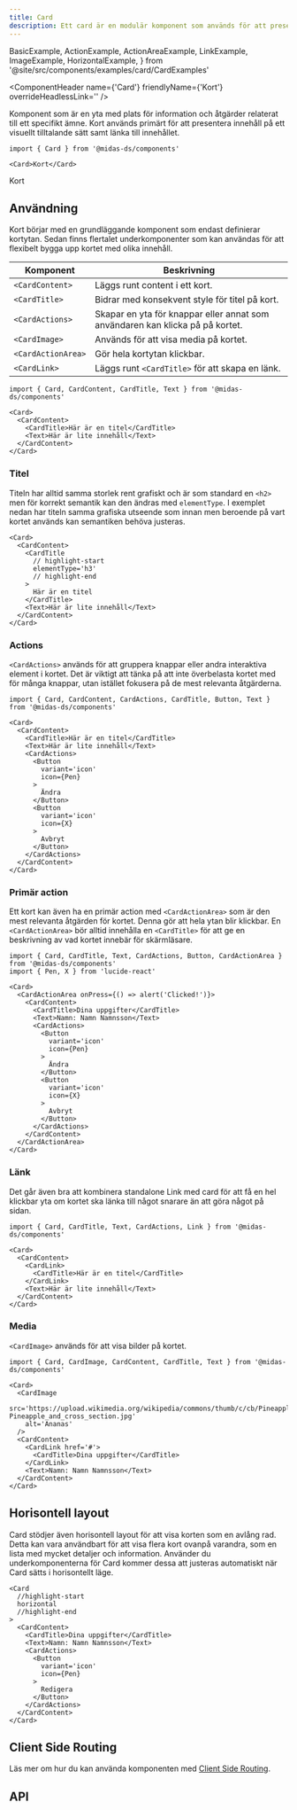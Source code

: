 ```yaml
---
title: Card
description: Ett card är en modulär komponent som används för att presentera innehåll på ett strukturerat och visuellt tilltalande sätt.
---
```


  BasicExample,
  ActionExample,
  ActionAreaExample,
  LinkExample,
  ImageExample,
  HorizontalExample,
} from '@site/src/components/examples/card/CardExamples'

<ComponentHeader
  name={'Card'}
  friendlyName={'Kort'}
  overrideHeadlessLink=''
/>

Komponent som är en yta med plats för information och åtgärder relaterat till ett specifikt ämne. Kort används primärt för att presentera innehåll på ett visuellt tilltalande sätt samt länka till innehållet.

```tsx
import { Card } from '@midas-ds/components'
```

```tsx
<Card>Kort</Card>
```

<div className='card'>
  <Card>Kort</Card>
</div>

## Användning

Kort börjar med en grundläggande komponent som endast definierar kortytan. Sedan finns flertalet underkomponenter som kan användas för att flexibelt bygga upp kortet med olika innehåll.

| Komponent          | Beskrivning                                                                   |
| ------------------ | ----------------------------------------------------------------------------- |
| `<CardContent>`    | Läggs runt content i ett kort.                                                |
| `<CardTitle>`      | Bidrar med konsekvent style för titel på kort.                                |
| `<CardActions>`    | Skapar en yta för knappar eller annat som användaren kan klicka på på kortet. |
| `<CardImage>`      | Används för att visa media på kortet.                                         |
| `<CardActionArea>` | Gör hela kortytan klickbar.                                                   |
| `<CardLink>`       | Läggs runt `<CardTitle>` för att skapa en länk.                               |

```tsx
import { Card, CardContent, CardTitle, Text } from '@midas-ds/components'
```

```tsx
<Card>
  <CardContent>
    <CardTitle>Här är en titel</CardTitle>
    <Text>Här är lite innehåll</Text>
  </CardContent>
</Card>
```

<BasicExample />

### Titel

Titeln har alltid samma storlek rent grafiskt och är som standard en `<h2>` men för korrekt semantik kan den ändras med `elementType`. I exemplet nedan har titeln samma grafiska utseende som innan men beroende på vart kortet används kan semantiken behöva justeras.

```tsx
<Card>
  <CardContent>
    <CardTitle
      // highlight-start
      elementType='h3'
      // highlight-end
    >
      Här är en titel
    </CardTitle>
    <Text>Här är lite innehåll</Text>
  </CardContent>
</Card>
```

### Actions

`<CardActions>` används för att gruppera knappar eller andra interaktiva element i kortet. Det är viktigt att tänka på att inte överbelasta kortet med för många knappar, utan istället fokusera på de mest relevanta åtgärderna.

```tsx
import { Card, CardContent, CardActions, CardTitle, Button, Text } from '@midas-ds/components'
```

```tsx
<Card>
  <CardContent>
    <CardTitle>Här är en titel</CardTitle>
    <Text>Här är lite innehåll</Text>
    <CardActions>
      <Button
        variant='icon'
        icon={Pen}
      >
        Ändra
      </Button>
      <Button
        variant='icon'
        icon={X}
      >
        Avbryt
      </Button>
    </CardActions>
  </CardContent>
</Card>
```

<ActionExample />

### Primär action

Ett kort kan även ha en primär action med `<CardActionArea>` som är den mest relevanta åtgärden för kortet. Denna gör att hela ytan blir klickbar. En `<CardActionArea>` bör alltid innehålla en `<CardTitle>` för att ge en beskrivning av vad kortet innebär för skärmläsare.

```tsx
import { Card, CardTitle, Text, CardActions, Button, CardActionArea } from '@midas-ds/components'
import { Pen, X } from 'lucide-react'
```

```tsx
<Card>
  <CardActionArea onPress={() => alert('Clicked!')}>
    <CardContent>
      <CardTitle>Dina uppgifter</CardTitle>
      <Text>Namn: Namn Namnsson</Text>
      <CardActions>
        <Button
          variant='icon'
          icon={Pen}
        >
          Ändra
        </Button>
        <Button
          variant='icon'
          icon={X}
        >
          Avbryt
        </Button>
      </CardActions>
    </CardContent>
  </CardActionArea>
</Card>
```

<ActionAreaExample />

### Länk

Det går även bra att kombinera standalone Link med card för att få en hel klickbar yta om kortet ska länka till något snarare än att göra något på sidan.

```tsx
import { Card, CardTitle, Text, CardActions, Link } from '@midas-ds/components'
```

```tsx
<Card>
  <CardContent>
    <CardLink>
      <CardTitle>Här är en titel</CardTitle>
    </CardLink>
    <Text>Här är lite innehåll</Text>
  </CardContent>
</Card>
```

<LinkExample />

### Media

`<CardImage>` används för att visa bilder på kortet.

```tsx
import { Card, CardImage, CardContent, CardTitle, Text } from '@midas-ds/components'
```

```tsx
<Card>
  <CardImage
    src='https://upload.wikimedia.org/wikipedia/commons/thumb/c/cb/Pineapple_and_cross_section.jpg/640px-Pineapple_and_cross_section.jpg'
    alt='Ananas'
  />
  <CardContent>
    <CardLink href='#'>
      <CardTitle>Dina uppgifter</CardTitle>
    </CardLink>
    <Text>Namn: Namn Namnsson</Text>
  </CardContent>
</Card>
```

<ImageExample />

## Horisontell layout

Card stödjer även horisontell layout för att visa korten som en avlång rad. Detta kan vara användbart för att visa flera kort ovanpå varandra, som en lista med mycket detaljer och information. Använder du underkomponenterna för Card kommer dessa att justeras automatiskt när Card sätts i horisontellt läge.

<HorizontalExample />

```tsx
<Card
  //highlight-start
  horizontal
  //highlight-end
>
  <CardContent>
    <CardTitle>Dina uppgifter</CardTitle>
    <Text>Namn: Namn Namnsson</Text>
    <CardActions>
      <Button
        variant='icon'
        icon={Pen}
      >
        Redigera
      </Button>
    </CardActions>
  </CardContent>
</Card>
```

## Client Side Routing

Läs mer om hur du kan använda komponenten med [Client Side Routing](/dev/client-side-routing).

## API

<PropTable name='Card' />
